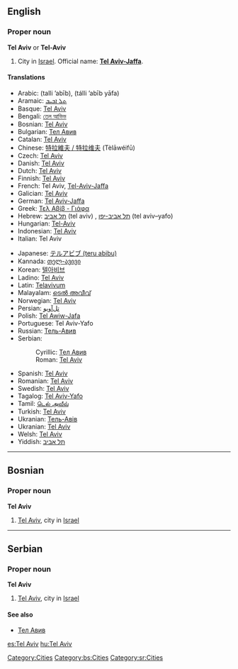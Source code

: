 ==English==

===Proper noun===
{{wikipedia}}
'''Tel Aviv''' or '''Tel-Aviv'''

# City in [[Israel]]. Official name: '''[[Tel Aviv-Jaffa]]'''.

====Translations====
{{top}}
* Arabic: {{Arab|[[تل أبيب]]}} (talli ’abīb), {{Arab|[[تل أبيب يافا]]}} (tálli ’abīb  yāfa)
* Aramaic: [[ܬܠ ܐܒܝܒ]]
* Basque: [[Tel Aviv]]
* Bengali: [[তেল আভিভ]]
* Bosnian: [[Tel Aviv#Bosnian|Tel Aviv]] {{m}}
* Bulgarian: [[Тел Авив]]
* Catalan: [[Tel Aviv]]
* Chinese: [[特拉維夫 / 特拉维夫]] (Tèlāwéifū)
* Czech: [[Tel Aviv]]
* Danish: [[Tel Aviv]]
* Dutch: [[Tel Aviv]]
* Finnish: [[Tel Aviv]]
* French: Tel Aviv, [[Tel-Aviv-Jaffa]]
* Galician: [[Tel Aviv]]
* German: [[Tel Aviv-Jaffa]]
* Greek: [[Τελ Αβίβ - Γιάφα]]
* Hebrew: [[תל אביב]] (tel aviv) {{f}}, [[תל אביב-יפו]] (tel aviv–yafo)
* Hungarian: [[Tel-Aviv]]
* Indonesian: [[Tel Aviv]]
* Italian: Tel Aviv {{f}}
{{mid}}
* Japanese: [[テルアビブ (teru abibu)]]
* Kannada: [[თელ-ავივი]]
* Korean: [[텔아비브]]
* Ladino: [[Tel Aviv]]
* Latin: [[Telavivum]]
* Malayalam: [[ടെല്‍ അവീവ്]]
* Norwegian: [[Tel Aviv]]
* Persian: [[تل‌آویو]]
* Polish: [[Tel Awiw-Jafa]]
* Portuguese: Tel Aviv-Yafo
* Russian: [[Тель-Авив]] {{unicode|(Tɛl’-Avív)}} {{m}}
* Serbian:
*: Cyrillic: [[Тел Авив#Serbian|Тел Авив]] {{m}}
*: Roman: [[Tel Aviv#Serbian|Tel Aviv]] {{m}}
* Spanish: [[Tel Aviv]]
* Romanian: [[Tel Aviv]]
* Swedish: [[Tel Aviv]]
* Tagalog: [[Tel Aviv-Yafo]] 
* Tamil: [[டெல் அவீவ்]] 
* Turkish: [[Tel Aviv]]
* Ukranian: [[Тель-Авів]]
* Ukranian: [[Tel Aviv]]
* Welsh: [[Tel Aviv]]
* Yiddish: [[תל אביב]] 
{{bottom}}

[[Category:Cities]]

----

==Bosnian==

===Proper noun===
'''Tel Aviv''' {{m}}

# [[Tel Aviv]], city in [[Israel]]

[[Category:bs:Cities]]

----

==Serbian==

===Proper noun===
'''Tel Aviv''' {{m}}

# [[Tel Aviv]], city in [[Israel]]

====See also====
* [[Тел Авив#Serbian|Тел Авив]]

[[Category:sr:Cities]]

[[es:Tel Aviv]]
[[hu:Tel Aviv]]
